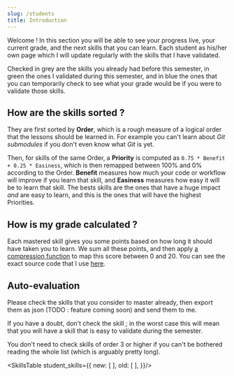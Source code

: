 ---
slug: /students
title: Introduction
---

Welcome ! In this section you will be able to see your progress live, your current grade, and the next skills that you can learn. Each student as his/her own page which I will update regularly with the skills that I have validated.

Checked in grey are the skills you already had before this semester, in green the ones I validated during this semester, and in blue the ones that you can temporarily check to see what your grade would be if you were to validate those skills.

## How are the skills sorted ?

They are first sorted by **Order**, which is a rough measure of a logical order that the lessons should be learned in. For example you can't learn about *Git submodules* if you don't even know what *Git* is yet.

Then, for skills of the same Order, a **Priority** is computed as `0.75 * Benefit + 0.25 * Easiness`, which is then remapped between 100% and 0% according to the Order. **Benefit** measures how much your code or workflow will improve if you learn that skill, and **Easiness** measures how easy it will be to learn that skill. The bests skills are the ones that have a huge impact *and* are easy to learn, and this is the ones that will have the highest Priorities.

## How is my grade calculated ?

Each mastered skill gives you some points based on how long it should have taken you to learn. We sum all these points, and then apply [a compression function](https://www.desmos.com/calculator/6gmdt6tfmf) to map this score between 0 and 20. You can see the exact source code that I use [here](https://github.com/JulesFouchy/Thoughts-on-Teaching/blob/c6947daed205fe12c865667e8f42a801df46e226/evaluation/grader.js).

## Auto-evaluation

Please check the skills that you consider to master already, then export them as json (TODO : feature coming soon) and send them to me.

If you have a doubt, don't check the skill ; in the worst case this will mean that you will have a skill that is easy to validate during the semester.

You don't need to check skills of order 3 or higher if you can't be bothered reading the whole list (which is arguably pretty long).

<SkillsTable student_skills={{
    new: [
    ],
    old: [
    ],
}}/>